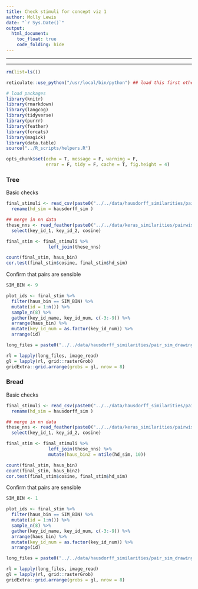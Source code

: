 ```yaml
---
title: Check stimuli for concept viz 1
author: Molly Lewis 
date: "`r Sys.Date()`"
output: 
  html_document:
    toc_float: true
    code_folding: hide
---
```

  
******
******
  
```r
rm(list=ls())

reticulate::use_python("/usr/local/bin/python") ## load this first otherwise get import errors

# load packages
library(knitr)
library(rmarkdown)
library(langcog)
library(tidyverse)
library(purrr)
library(feather)
library(forcats)
library(magick)
library(data.table)
source("../R_scripts/helpers.R")

opts_chunk$set(echo = T, message = F, warning = F, 
               error = F, tidy = F, cache = T, fig.height = 4)
```

### Tree

Basic checks
```r
final_stimuli <- read_csv(paste0("../../data/hausdorff_similarities/pair_sim_drawings/pair_lists/", "tree" ,"_id_pairs_balanced_hd.csv"),col_types = list(col_character(), col_character(), col_double(), col_double(), col_character(), col_character())) %>%
  rename(hd_sim = hausdorff_sim )

## merge in nn data
these_nns <- read_feather(paste0("../../data/keras_similarities/pairwise_country/", "tree" , "_all_sims.txt")) %>%
  select(key_id_1, key_id_2, cosine) 

final_stim <- final_stimuli %>%
                left_join(these_nns) 

count(final_stim, haus_bin)
cor.test(final_stim$cosine, final_stim$hd_sim)
```


Confirm that pairs are sensible
```r
SIM_BIN <- 9

plot_ids <- final_stim %>%
  filter(haus_bin == SIM_BIN) %>%
  mutate(id = 1:n()) %>%
  sample_n(8) %>%
  gather(key_id_name, key_id_num, c(-3:-9)) %>%
  arrange(haus_bin) %>%
  mutate(key_id_num = as.factor(key_id_num)) %>%
  arrange(id)

long_files = paste0("../../data/hausdorff_similarities/pair_sim_drawings/images/drawings/", plot_ids$key_id_num, ".jpeg")

rl = lapply(long_files, image_read)
gl = lapply(rl, grid::rasterGrob)
gridExtra::grid.arrange(grobs = gl, nrow = 8)

```

### Bread

Basic checks
```r
final_stimuli <- read_csv(paste0("../../data/hausdorff_similarities/pair_sim_drawings/pair_lists/", "bread" ,"_id_pairs_balanced_hd.csv"),col_types = list(col_character(), col_character(), col_double(), col_double(), col_character(), col_character())) %>%
  rename(hd_sim = hausdorff_sim )

## merge in nn data
these_nns <- read_feather(paste0("../../data/keras_similarities/pairwise_country/", "bread" , "_all_sims.txt")) %>%
  select(key_id_1, key_id_2, cosine) 

final_stim <- final_stimuli %>%
                left_join(these_nns) %>%
                mutate(haus_bin2 = ntile(hd_sim, 10)) 

count(final_stim, haus_bin)
count(final_stim, haus_bin2)
cor.test(final_stim$cosine, final_stim$hd_sim)
```


Confirm that pairs are sensible
```r
SIM_BIN <- 1

plot_ids <- final_stim %>%
  filter(haus_bin == SIM_BIN) %>%
  mutate(id = 1:n()) %>%
  sample_n(8) %>%
  gather(key_id_name, key_id_num, c(-3:-9)) %>%
  arrange(haus_bin) %>%
  mutate(key_id_num = as.factor(key_id_num)) %>%
  arrange(id)

long_files = paste0("../../data/hausdorff_similarities/pair_sim_drawings/images/drawings/", plot_ids$key_id_num, ".jpeg")

rl = lapply(long_files, image_read)
gl = lapply(rl, grid::rasterGrob)
gridExtra::grid.arrange(grobs = gl, nrow = 8)

```


